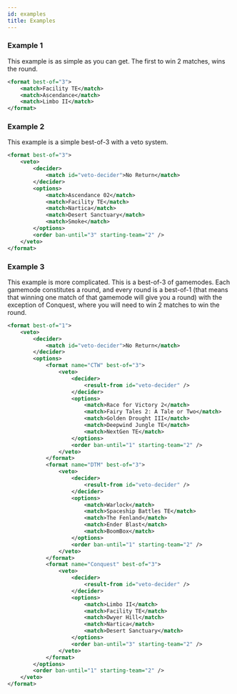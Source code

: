 ```yaml
---
id: examples
title: Examples
---
```


### Example 1

This example is as simple as you can get. 
The first to win 2 matches, wins the round.

```xml
<format best-of="3">
    <match>Facility TE</match>
    <match>Ascendance</match>
    <match>Limbo II</match>
</format>
```

### Example 2

This example is a simple best-of-3 with a veto system.

```xml
<format best-of="3">
    <veto>
        <decider>
            <match id="veto-decider">No Return</match>
        </decider>
        <options>
            <match>Ascendance 02</match>
            <match>Facility TE</match>
            <match>Nartica</match>
            <match>Desert Sanctuary</match>
            <match>Smoke</match>
        </options>
        <order ban-until="3" starting-team="2" />
    </veto>
</format>
```

### Example 3

This example is more complicated. 
This is a best-of-3 of gamemodes. Each gamemode constitutes a round, and every round is a best-of-1 (that means that winning one match of that gamemode will give you a round) with the exception of Conquest, where you will need to win 2 matches to win the round.

```xml
<format best-of="1">
    <veto>
        <decider>
            <match id="veto-decider">No Return</match>
        </decider>
        <options>
            <format name="CTW" best-of="3">
                <veto>
                    <decider>
                        <result-from id="veto-decider" />
                    </decider>
                    <options>
                        <match>Race for Victory 2</match>
                        <match>Fairy Tales 2: A Tale or Two</match>
                        <match>Golden Drought III</match>
                        <match>Deepwind Jungle TE</match>
                        <match>NextGen TE</match>
                    </options>
                    <order ban-until="1" starting-team="2" />
                </veto>
            </format>
            <format name="DTM" best-of="3">
                <veto>
                    <decider>
                        <result-from id="veto-decider" />
                    </decider>
                    <options>
                        <match>Warlock</match>
                        <match>Spaceship Battles TE</match>
                        <match>The Fenland</match>
                        <match>Ender Blast</match>
                        <match>BoomBox</match>
                    </options>
                    <order ban-until="1" starting-team="2" />
                </veto>
            </format>
            <format name="Conquest" best-of="3">
                <veto>
                    <decider>
                        <result-from id="veto-decider" />
                    </decider>
                    <options>
                        <match>Limbo II</match>
                        <match>Facility TE</match>
                        <match>Dwyer Hill</match>
                        <match>Nartica</match>
                        <match>Desert Sanctuary</match>
                    </options>
                    <order ban-until="3" starting-team="2" />
                </veto>
            </format>
        </options>
        <order ban-until="1" starting-team="2" />
    </veto>
</format>
```
